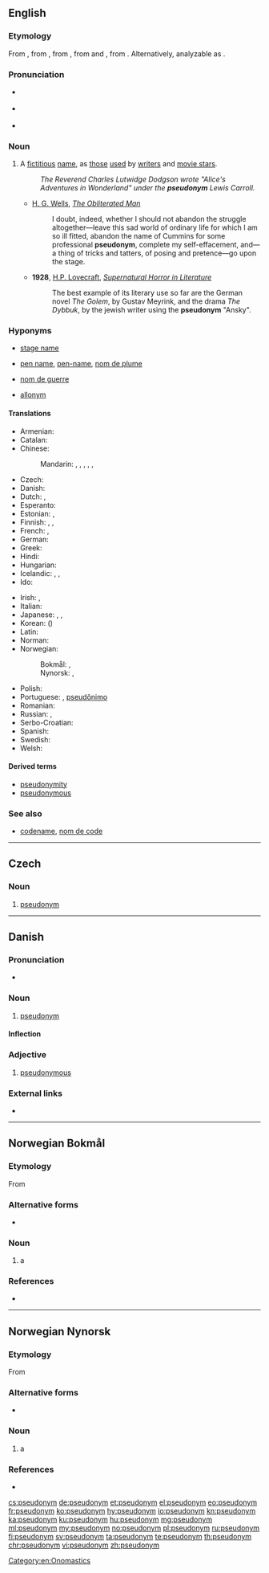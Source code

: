 {{also|Pseudonym}}
==English==
{{was wotd|2006|October|5}}
{{wikipedia}}
===Etymology===
From {{term|pseudonymous}}, from {{etyl|fr|en}} {{m|fr|pseudonyme||having a false name}}, from {{etyl|grc|en}} {{m|grc|ψευδώνυμος}}, from {{m|grc|ψευδής||false}} and {{m|grc|ὄνυμα}}, from {{m|grc|ὄνομα||name}}. Alternatively, analyzable as {{confix|pseudo|onym|lang=en}}.

===Pronunciation===
* {{a|UK}} {{IPA|/ˈs(j)uː.dəʊ.nɪm/|/ˈsu.də.nɪm/|lang=en}}
* {{a|US}} {{IPA|/ˈsudoʊnɪm/|lang=en}}
* {{audio|en-us-pseudonym.ogg|Audio (US)|lang=en}}

===Noun===
{{en-noun}}
# A [[fictitious]] [[name]], as [[those]] [[use]]d by [[writer]]s and [[movie star]]s.
#: ''The Reverend Charles Lutwidge Dodgson wrote "Alice's Adventures in Wonderland" under the '''pseudonym''' Lewis Carroll.''
#* {{c.|1911}} [[w:H. G. Wells|H. G. Wells]], ''[[s:The Obliterated Man|The Obliterated Man]]''
#*: I doubt, indeed, whether I should not abandon the struggle altogether—leave this sad world of ordinary life for which I am so ill fitted, abandon the name of Cummins for some professional '''pseudonym''', complete my self-effacement, and—a thing of tricks and tatters, of posing and pretence—go upon the stage.
#* '''1928''', [[w:H.P. Lovecraft|H.P. Lovecraft]], ''[[s:Supernatural Horror in Literature|Supernatural Horror in Literature]]''
#*: The best example of its literary use so far are the German novel ''The Golem'', by Gustav Meyrink, and the drama ''The Dybbuk'', by the jewish writer using the '''pseudonym''' "Ansky".

===Hyponyms===
* {{sense|acting contexts}} [[stage name]]
* {{sense|literary contexts}} [[pen name]], [[pen-name]], [[nom de plume]]
* {{sense|military contexts}} [[nom de guerre]]
* {{sense|another person's actual name adopted as a pseudonym}} [[allonym]]

====Translations====
{{trans-top|fictitious name}}
* Armenian: {{t|hy|կեղծանուն}}
* Catalan: {{t+|ca|pseudònim|m}}
* Chinese:
*: Mandarin: {{qualifier|fake name}} {{t+|cmn|假名|tr=jiǎmíng|sc=Hani}}, {{qualifier|assumed name}} {{t+|cmn|化名|tr=huàmíng|sc=Hani}}, {{qualifier|pen name}} {{t+|cmn|筆名|sc=Hani}}, {{t+|cmn|笔名|tr=bǐmíng|sc=Hani}}, {{qualifier|stage name}} {{t|cmn|藝名|sc=Hani}}, {{t+|cmn|艺名|tr=yìmíng|sc=Hani}}
* Czech: {{t+|cs|pseudonym|m}}
* Danish: {{t|da|pseudonym}}
* Dutch: {{t+|nl|pseudoniem|n}}, {{t+|nl|schuilnaam|m}}
* Esperanto: {{t|eo|pseŭdonimo}}
* Estonian: {{t|et|varjunimi}}, {{t|et|pseudonüüm}}
* Finnish: {{t|fi|salanimi}}, {{t+|fi|nimimerkki}}, {{t+|fi|pseudonyymi}}
* French: {{t+|fr|nom de guerre|m}}, {{t+|fr|pseudonyme|m}}
* German: {{t+|de|Pseudonym|n}}
* Greek: {{t+|el|ψευδώνυμο|n}}
* Hindi: {{t|hi|तख़ल्लुस|tr=takʰallus|sc=Deva}}
* Hungarian: {{t+|hu|álnév}}
* Icelandic: {{t|is|höfundarnafn|n}}, {{t|is|dulnefni|n}}, {{t|is|leyninafn|n}}
* Ido: {{t+|io|pseudonimo}}
{{trans-mid}}
* Irish: {{t|ga|ainm bréige|m}}, {{t|ga|ainm cleite|m}} {{qualifier|pen name}}
* Italian: {{t+|it|pseudonimo|m}}
* Japanese: {{t|ja|雅号|tr=がごう, gagō|sc=Jpan}}, {{t+|ja|筆名|tr=ひつめい, hitsumei|sc=Jpan}}, {{t|ja|ペンネーム|tr=pennēmu|sc=Jpan}}
* Korean: {{t+|ko|익명|sc=Kore}} ({{t+|ko|匿名|sc=Kore}})
* Latin: {{t|la|pseudonymum|n}}
* Norman: {{t|nrf|nom-d'plieunme|m}} {{qualifier|Jersey; pen name}}
* Norwegian: 
*: Bokmål: {{t+|nb|pseudonym|n}}, {{t|nb|psevdonym|n}}
*: Nynorsk: {{t|nn|pseudonym|n}}, {{t|nn|psevdonym|n}}
* Polish: {{t+|pl|pseudonim|m}}
* Portuguese: {{t+|pt|pseudónimo|m}}, [[pseudônimo]] {{g|m}} {{qualifier|Brazil}}
* Romanian: {{t+|ro|pseudonim|n}}
* Russian: {{t+|ru|псевдони́м|m}}, {{t|ru|вы́мышленное и́мя|n}}
* Serbo-Croatian: {{t+|sh|pseudonim|m}}
* Spanish: {{t+|es|seudónimo|m}}
* Swedish: {{t+|sv|pseudonym}}
* Welsh: {{t|cy|ffugenw|m}}
{{trans-bottom}}

====Derived terms====
* [[pseudonymity]]
* [[pseudonymous]]

===See also===
* [[codename]], [[nom de code]]

[[Category:en:Onomastics]]

----

==Czech==

===Noun===
{{cs-noun|g=m}}

# [[#English|pseudonym]]

----

==Danish==

===Pronunciation===
* {{IPA|/sœvdonyːm/|[sœwd̥oˈnyːˀm]|lang=da}}

===Noun===
{{da-noun|et|er}}

# [[pseudonym#English|pseudonym]]

====Inflection====
{{da-noun-infl|et|er}}

===Adjective===
{{head|da|adjective|neuter|pseudonymt|definite and plural|pseudonyme}}

# [[pseudonymous]]

===External links===
* {{pedialite|lang=da}}

----
==Norwegian Bokmål==
{{wikipedia|lang=no}}

===Etymology===
From {{etyl|grc|nb}} {{m|grc|ψευδώνυμος}}

===Alternative forms===
* {{l|nb|psevdonym}}

===Noun===
{{nb-noun-n3}}

# a {{l|en|pseudonym}}

===References===
* {{R:The Bokmål Dictionary}}

----
==Norwegian Nynorsk==
{{wikipedia|lang=nn}}

===Etymology===
From {{etyl|grc|nn}} {{m|grc|ψευδώνυμος}}

===Alternative forms===
* {{l|nn|psevdonym}}

===Noun===
{{nn-noun-n1}}

# a {{l|en|pseudonym}}

===References===
* {{R:The Nynorsk Dictionary}}

[[cs:pseudonym]]
[[de:pseudonym]]
[[et:pseudonym]]
[[el:pseudonym]]
[[eo:pseudonym]]
[[fr:pseudonym]]
[[ko:pseudonym]]
[[hy:pseudonym]]
[[io:pseudonym]]
[[kn:pseudonym]]
[[ka:pseudonym]]
[[ku:pseudonym]]
[[hu:pseudonym]]
[[mg:pseudonym]]
[[ml:pseudonym]]
[[my:pseudonym]]
[[no:pseudonym]]
[[pl:pseudonym]]
[[ru:pseudonym]]
[[fi:pseudonym]]
[[sv:pseudonym]]
[[ta:pseudonym]]
[[te:pseudonym]]
[[th:pseudonym]]
[[chr:pseudonym]]
[[vi:pseudonym]]
[[zh:pseudonym]]